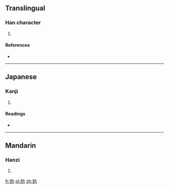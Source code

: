==Translingual==

===Han character===
{{Han char|rn=19|rad=力|as=06|sn=8|four=|canj=廿手大尸 (TQKS)|ids=⿰[[羊]][[力]]}}

# {{defn|Han|sort=力06}}

====References====
* {{Han ref|kx=0147.100|dkj=02332|dj=0331.190|hdz=53126.020|uh=52B7|ud=21175}}

----

==Japanese==

===Kanji===
{{ja-kanji|grade=|rs=力06}}

# {{defn|lang=ja|sort=力06}}

====Readings====
* {{ja-readings|on=[[よう]] (yō)|kun=[[すすめる]] (susumeru)}}

----

==Mandarin==

===Hanzi===
{{cmn-hanzi|pin=[[yáng]] ([[yang2]])|wg=yang<sup>2</sup>}}

# {{defn|lang=cmn|sort=力06}}

[[fr:劷]]
[[pl:劷]]
[[zh:劷]]